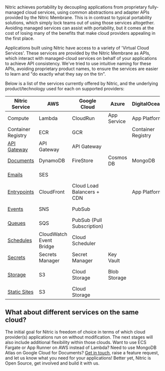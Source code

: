 Nitric achieves portability by decoupling applications from proprietary fully-managed cloud services, using common abstractions and adapter APIs provided by the Nitric Membrane. This is in contrast to typical portability solutions, which simply lock teams out of using those services altogether. Avoiding managed services can assist with portability, but it comes at the cost of losing many of the benefits that make cloud providers appealing in the first place.

Applications built using Nitric have access to a variety of 'Virtual Cloud Services'. These services are provided by the Nitric Membrane as APIs, which interact with managed-cloud services on behalf of your applications to achieve API consistency. We've tried to use intuitive naming for these APIs, avoiding proprietary product names, to ensure the services are easier to learn and "do exactly what they say on the tin".

Below is a list of the services currently offered by Nitric, and the underlying product/technology used for each on supported providers:

| **Nitric Service**                                   | **AWS**                 | **Google Cloud**           | **Azure**    | **DigitalOcean**   | **Local**                                               |
| ---------------------------------------------------- | ----------------------- | -------------------------- | ------------ | ------------------ | ------------------------------------------------------- |
| Compute                                              | Lambda                  | CloudRun                   | App Service  | App Platform       | Docker                                                  |
| Container Registry                                   | ECR                     | GCR                        |              | Container Registry | Docker                                                  |
| [API Gateway](../../reference/services/api-gateways) | API Gateway             | API Gateway                |              |                    | [Custom](https://github.com/nitrictech/dev-api-gateway) |
| [Documents](../../reference/services/documents)      | DynamoDB                | FireStore                  | Cosmos DB    | MongoDB            | Boltd                                                   |
| [Emails](../../reference/services/emails)            | SES                     |                            |              |                    | Custom Test                                             |
| [Entrypoints](../../reference/services/entrypoints)  | CloudFront              | Cloud Load Balancers + CDN |              | App Platform       | Nginx                                                   |
| [Events](../../reference/services/events)            | SNS                     | PubSub                     |              |                    | Custom Test                                             |
| [Queues](../../reference/services/queues)            | SQS                     | PubSub (Pull Subscription) |              |                    | Custom Test                                             |
| [Schedules](../../reference/services/schedules)      | CloudWatch Event Bridge | Cloud Scheduler            |              |                    | _currently unavailable_                                 |
| [Secrets](../../reference/services/secrets)          | Secrets Manager         | Secret Manager             | Key Vault    |                    | Custom Test                                             |
| [Storage](../../reference/services/storage)          | S3                      | Cloud Storage              | Blob Storage |                    | Docker Volume Storage                                   |
| [Static Sites](../../reference/services/sites)       | S3                      | Cloud Storage              |              |                    | Nginx                                                   |

## What about different services on the same cloud?

The initial goal for Nitric is freedom of choice in terms of which cloud provider(s) applications run on without modification. The next stages will also include additional flexibility within those clouds. Want to use ECS Fargate or App Runner on AWS instead of Lambda? Need to use MongoDB Atlas on Google Cloud for Documents? [Get in touch](https://github.com/nitrictech/nitric/issues), raise a feature request, and let us know what you need for your applications! Better yet, Nitric is Open Source, get involved and build it with us.
